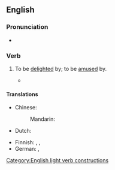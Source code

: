 ==English==

===Pronunciation===
* {{audio|en|en-au-get a kick out of.ogg|Audio (AU)}}

===Verb===
{{en-verb|[[get]]<,,got,got[UK]:gotten[US]> [[a]] [[kick]] [[out of]]}}

# {{lb|en|idiomatic}} To be [[delighted]] by; to be [[amused]] by.
#: {{ux|en|I really '''got a kick out of''' that clown's juggling act.}}
#* {{quote-song|en|title=I Get a Kick Out of You|author={{w|Cole Porter}}|year=1934|passage=Some get a kick from cocaine / I'm sure that if I took even one sniff / That would bore me terrifically too / Yet I '''get a kick out of''' you}}

====Translations====
{{trans-top|be delighted by}}
* Chinese:
*: Mandarin: {{t-needed|cmn}}
* Dutch: {{t-needed|nl}}
{{trans-mid}}
* Finnish: {{t+|fi|ilahtua}}, {{t|fi|riemastua}}, {{t+|fi|nauttia}}
* German: {{t|de|viel Spaß machen}} {{qualifier|with dative}}, {{t|de|sehr gut gefallen}} {{qualifier|with dative}}
{{trans-bottom}}

[[Category:English light verb constructions]]